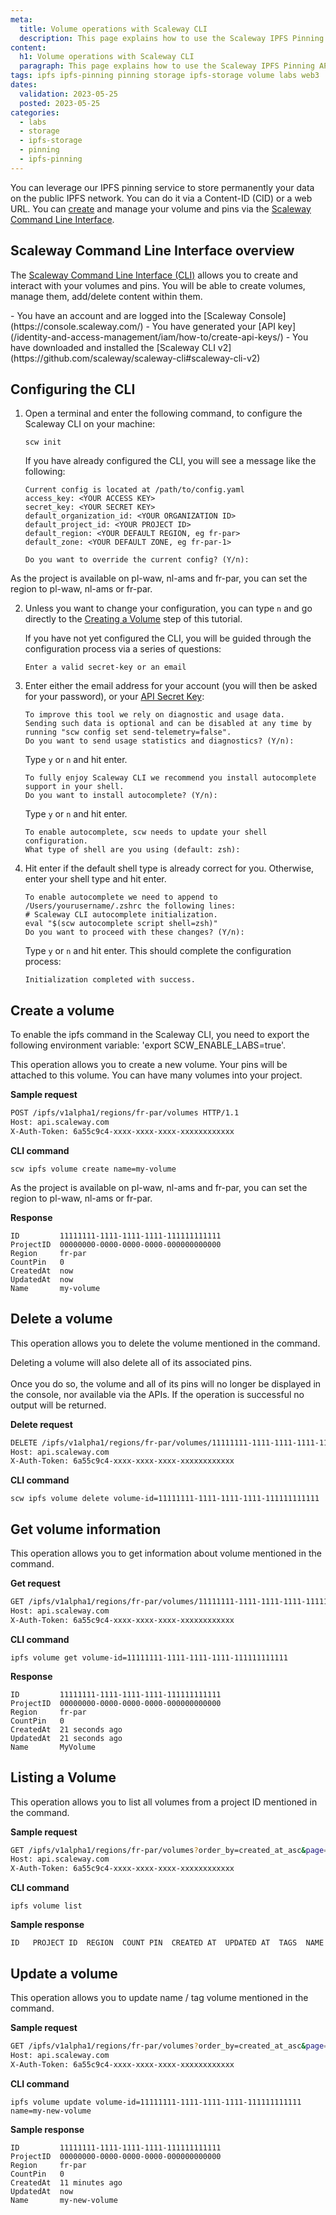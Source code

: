 ```yaml
---
meta:
  title: Volume operations with Scaleway CLI
  description: This page explains how to use the Scaleway IPFS Pinning API to manage volume.
content:
  h1: Volume operations with Scaleway CLI
  paragraph: This page explains how to use the Scaleway IPFS Pinning API to manage volume.
tags: ipfs ipfs-pinning pinning storage ipfs-storage volume labs web3
dates:
  validation: 2023-05-25
  posted: 2023-05-25
categories:
  - labs
  - storage
  - ipfs-storage
  - pinning
  - ipfs-pinning
---
```


You can leverage our IPFS pinning service to store permanently your data on the public IPFS network. You can do it via a Content-ID (CID) or a web URL. You can [create](/labs/ipfs/api-cli/volumes-operations) and manage your volume and pins via the [Scaleway Command Line Interface](https://github.com/scaleway/scaleway-cli).

## Scaleway Command Line Interface overview

The [Scaleway Command Line Interface (CLI)](https://github.com/scaleway/scaleway-cli) allows you to create and interact with your volumes and pins. You will be able to create volumes, manage them, add/delete content within them.

<Macro id="iam-requirements" />

<Message type="requirement">
    - You have an account and are logged into the [Scaleway Console](https://console.scaleway.com/)
    - You have generated your [API key](/identity-and-access-management/iam/how-to/create-api-keys/)
    - You have downloaded and installed the [Scaleway CLI v2](https://github.com/scaleway/scaleway-cli#scaleway-cli-v2)
</Message>

## Configuring the CLI

1. Open a terminal and enter the following command, to configure the Scaleway CLI on your machine:

    `scw init`

    If you have already configured the CLI, you will see a message like the following:

    ```
    Current config is located at /path/to/config.yaml
    access_key: <YOUR ACCESS KEY>
    secret_key: <YOUR SECRET KEY>
    default_organization_id: <YOUR ORGANIZATION ID>
    default_project_id: <YOUR PROJECT ID>
    default_region: <YOUR DEFAULT REGION, eg fr-par>
    default_zone: <YOUR DEFAULT ZONE, eg fr-par-1>

    Do you want to override the current config? (Y/n):
    ```
<Message type="note">
    As the project is available on pl-waw, nl-ams and fr-par, you can set the region to pl-waw, nl-ams or fr-par.
</Message>

2. Unless you want to change your configuration, you can type `n` and go directly to the [Creating a Volume](#creating-a-volume) step of this tutorial.

    If you have not yet configured the CLI, you will be guided through the configuration process via a series of questions:

    ```
    Enter a valid secret-key or an email
    ```
3. Enter either the email address for your account (you will then be asked for your password), or your [API Secret Key](/console/my-project/how-to/create-ssh-key/):
    ```
    To improve this tool we rely on diagnostic and usage data.
    Sending such data is optional and can be disabled at any time by running "scw config set send-telemetry=false".
    Do you want to send usage statistics and diagnostics? (Y/n):
    ```

    Type `y` or `n` and hit enter.

    ```
    To fully enjoy Scaleway CLI we recommend you install autocomplete support in your shell.
    Do you want to install autocomplete? (Y/n):
    ```
    Type `y` or `n` and hit enter.

    ```
    To enable autocomplete, scw needs to update your shell configuration.
    What type of shell are you using (default: zsh):
    ```
4. Hit enter if the default shell type is already correct for you. Otherwise, enter your shell type and hit enter.
    ```
    To enable autocomplete we need to append to /Users/yourusername/.zshrc the following lines:
    # Scaleway CLI autocomplete initialization.
    eval "$(scw autocomplete script shell=zsh)"
    Do you want to proceed with these changes? (Y/n):
    ```

    Type `y` or `n` and hit enter. This should complete the configuration process:

    ```
    Initialization completed with success.
    ```

## Create a volume

<Message type="important">
    To enable the ipfs command in the Scaleway CLI, you need to export the following environment variable: 'export SCW_ENABLE_LABS=true'.
</Message>

This operation allows you to create a new volume. Your pins will be attached to this volume. You can have many volumes into your project.

**Sample request**
```sh no-copy
POST /ipfs/v1alpha1/regions/fr-par/volumes HTTP/1.1
Host: api.scaleway.com
X-Auth-Token: 6a55c9c4-xxxx-xxxx-xxxx-xxxxxxxxxxxx
```

**CLI command**
```
scw ipfs volume create name=my-volume
```

<Message type="note">
    As the project is available on pl-waw, nl-ams and fr-par, you can set the region to pl-waw, nl-ams or fr-par.
</Message>

**Response**
```
ID         11111111-1111-1111-1111-111111111111
ProjectID  00000000-0000-0000-0000-000000000000
Region     fr-par
CountPin   0
CreatedAt  now
UpdatedAt  now
Name       my-volume
```

## Delete a volume

This operation allows you to delete the volume mentioned in the command.

<Message type="important">
  Deleting a volume will also delete all of its associated pins.<br /><br />Once you do so, the volume and all of its pins will no longer be displayed in the console, nor available via the APIs.
</Message>

<Message type="note">
  If the operation is successful no output will be returned.
</Message>

**Delete request**
```sh no-copy
DELETE /ipfs/v1alpha1/regions/fr-par/volumes/11111111-1111-1111-1111-111111111111 HTTP/1.1
Host: api.scaleway.com
X-Auth-Token: 6a55c9c4-xxxx-xxxx-xxxx-xxxxxxxxxxxx
```

**CLI command**
```
scw ipfs volume delete volume-id=11111111-1111-1111-1111-111111111111
```

## Get volume information

This operation allows you to get information about volume mentioned in the command.


**Get request**
```sh no-copy
GET /ipfs/v1alpha1/regions/fr-par/volumes/11111111-1111-1111-1111-111111111111 HTTP/1.1
Host: api.scaleway.com
X-Auth-Token: 6a55c9c4-xxxx-xxxx-xxxx-xxxxxxxxxxxx
```

**CLI command**
```
ipfs volume get volume-id=11111111-1111-1111-1111-111111111111
```

**Response**
```
ID         11111111-1111-1111-1111-111111111111
ProjectID  00000000-0000-0000-0000-000000000000
Region     fr-par
CountPin   0
CreatedAt  21 seconds ago
UpdatedAt  21 seconds ago
Name       MyVolume
```

## Listing a Volume

This operation allows you to list all volumes from a project ID mentioned in the command.

**Sample request**
```sh no-copy
GET /ipfs/v1alpha1/regions/fr-par/volumes?order_by=created_at_asc&page=1&project_id=00000000-0000-0000-0000-000000000000 HTTP/1.1
Host: api.scaleway.com
X-Auth-Token: 6a55c9c4-xxxx-xxxx-xxxx-xxxxxxxxxxxx
```

**CLI command**
```
ipfs volume list
```

**Sample response**
```
ID   PROJECT ID  REGION  COUNT PIN  CREATED AT  UPDATED AT  TAGS  NAME
```

## Update a volume
This operation allows you to update name / tag volume mentioned in the command.

**Sample request**
```sh no-copy
GET /ipfs/v1alpha1/regions/fr-par/volumes?order_by=created_at_asc&page=1&project_id=00000000-0000-0000-0000-000000000000 HTTP/1.1
Host: api.scaleway.com
X-Auth-Token: 6a55c9c4-xxxx-xxxx-xxxx-xxxxxxxxxxxx
```

**CLI command**
```
ipfs volume update volume-id=11111111-1111-1111-1111-111111111111 name=my-new-volume
```

**Sample response**
```
ID         11111111-1111-1111-1111-111111111111
ProjectID  00000000-0000-0000-0000-000000000000
Region     fr-par
CountPin   0
CreatedAt  11 minutes ago
UpdatedAt  now
Name       my-new-volume

```